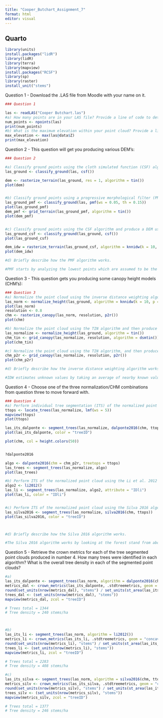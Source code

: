 ---
title: "Cooper_Butchart_Assignment_7"
format: html
editor: visual
---

## Quarto

```{r}
library(units)
install.packages("lidR")
library(lidR)
library(terra)
library(mapview)
install.packages("RCSF")
library(sp)
library(raster)
install_unit("stems")
```

Question 1 - Download the .LAS file from Moodle with your name on it.

```{r}
### Question 1

las <- readLAS("Cooper Butchart.las")
#a) How many points are in your LAS file? Provide a line of code to determine this.
num_points <- npoints(las)
print(num_points)
#b) What is the maximum elevation within your point cloud? Provide a line of code to determine this.
max_elevation <- max(las@data$Z)
print(max_elevation)
```

Question 2 - This question will get you producing various DEM’s:

```{r}
### Question 2

#a) Classify ground points using the cloth simulated function (CSF) algorithm and produce a DEM using the triangular irregular network (TIN) algorithm.
las_ground <- classify_ground(las, csf())

dem <- rasterize_terrain(las_ground, res = 1, algorithm = tin())
plot(dem)


#b)	Classify ground points using a progressive morphological filter (PMF) algorithm and produce a DEM using the TIN algorithm.
las_ground_pmf <- classify_ground(las, pmf(ws = 0.05, th = 0.15))
plot(las_ground_pmf)
dem_pmf <- grid_terrain(las_ground_pmf, algorithm = tin())
plot(dem_pmf)


#c)	Classify ground points using the CSF algorithm and produce a DEM using the inverse distance weighting algorithm.
las_ground_csf <- classify_ground(las_ground, csf())
plot(las_ground_csf)

dem_idw = rasterize_terrain(las_ground_csf, algorithm = knnidw(k = 10, p = 2))
plot(dem_idw)

#d) Briefly describe how the PMF algorithm works. 

#PMF starts by analyzing the lowest points which are assumed to be the ground. It starts by creating a map over a small area and increases in size which helps to ignore bushes, trees and buildings. It effectively filters out things above ground.
```

Question 3 - This question gets you producing some canopy height models (CHM’s):

```{r}
### Question 3
#a)	Normalize the point cloud using the inverse distance weighting algorithm, and then produce a CHM using the point-to-raster algorithm.
las_norm <- normalize_height(las_ground, algorithm = knnidw(k = 10, p = 2))
plot(las_norm)
resolution <- 0.8
chm <- rasterize_canopy(las_norm, resolution, p2r())
plot(chm)

#b) Normalize the point cloud using the TIN algorithm and then produce a CHM using the TIN algorithm as well (i.e.: the “dsmtin” algorithm).
las_normalize <- normalize_height(las_ground, algorithm = tin())
chm_tin <- grid_canopy(las_normalize, resolution, algorithm = dsmtin())
plot(chm_tin)

#c)	Normalize the point cloud using the TIN algorithm, and then produce a CHM using the point-to-raster algorithm.
chm_p2r <- grid_canopy(las_normalize, resolution, p2r())
plot(chm_p2r)

#d)	Briefly describe how the inverse distance weighting algorithm works.

#IDW estimates unknown values by taking an average of nearby known values. Closer points will have a stronger weighted value.

```

Question 4 - Choose one of the three normalization/CHM combinations from question three to move forward with.

```{r}
### Question 4
#a)	Perform individual tree segmentation (ITS) of the normalized point cloud using the Dalponte 2016 algorithm.
ttops <- locate_trees(las_normalize, lmf(ws = 5))
mapview(ttops)
plot(ttops)

las_its_dalponte <- segment_trees(las_normalize, dalponte2016(chm, ttops))
plot(las_its_dalponte, color = "treeID")

plot(chm, col = height.colors(50))


?dalponte2016

algo <- dalponte2016(chm = chm_p2r, treetops = ttops)
las_trees <- segment_trees(las_normalize, algo)
plot(las_trees)

#b)	Perform ITS of the normalized point cloud using the Li et al. 2012 algorithm.
algo2 <- li2012()
las_li <- segment_trees(las_normalize, algo2, attribute = "IDli")
plot(las_li, color = "IDli")


#c)	Perform ITS of the normalized point cloud using the Silva 2016 algorithm.
las_silva2016 <- segment_trees(las_normalize, silva2016(chm, ttops))
plot(las_silva2016, color = "treeID")



#d)	Briefly describe how the Silva 2016 algorithm works.

#The Silva 2016 algorithm works by looking at the forest stand from above and smooths out the tree canopy, making it easier to see where each tree is. It treats the data as a topographic surface and simulates where water would flow. Then it seperates one tree from another.

```

Question 5 - Retrieve the crown metrics for each of the tree segmented point clouds produced in number 4. How many trees were identified in each algorithm? What is the overall tree density in each of the segmented point clouds?

```{r}
#a)
las_its_dalponte <- segment_trees(las_norm, algorithm = dalponte2016(chm, ttops))
metrics_dal <- crown_metrics(las_its_dalponte, .stdtreemetrics, geom = "concave")
round(set_units(nrow(metrics_dal), "stems") / set_units(st_area(las_its_dalponte), "ha"))
trees_dal <- (set_units(nrow(metrics_dal), "stems"))
mapview(metrics_dal, zcol = "treeID")

# Trees total = 1344
# Tree density = 240 stems/ha



#b)
las_its_li <- segment_trees(las_norm, algorithm = li2012())
metrics_li <- crown_metrics(las_its_li, .stdtreemetrics, geom = "concave")
round(set_units(nrow(metrics_li), "stems") / set_units(st_area(las_its_li), "ha"))
trees_li <- (set_units(nrow(metrics_li), "stems"))
mapview(metrics_li, zcol = "treeID")

# Trees total = 2283
# Tree density = 408 stems/ha

#c)
las_its_silva <- segment_trees(las_norm, algorithm = silva2016(chm, ttops))
metrics_silv <- crown_metrics(las_its_silva, .stdtreemetrics, geom = "concave")
round(set_units(nrow(metrics_silv), "stems") / set_units(st_area(las_its_silva), "ha"))
trees_silv <- (set_units(nrow(metrics_silv), "stems"))
mapview(metrics_silv, zcol = "treeID")

# Trees total = 1377
# Tree density = 246 stems/ha
```

